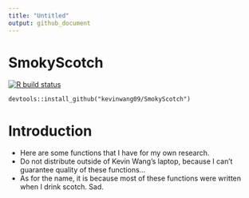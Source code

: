```yaml
---
title: "Untitled"
output: github_document
---
```

# SmokyScotch

[![R build status](https://github.com/kevinwang09/SmokyScotch/workflows/R-CMD-check/badge.svg)](https://github.com/kevinwang09/SmokyScotch/actions)

```
devtools::install_github("kevinwang09/SmokyScotch")
```


# Introduction

+ Here are some functions that I have for my own research. 
+ Do not distribute outside of Kevin Wang's laptop, because I can't guarantee quality of these functions...
+ As for the name, it is because most of these functions were written when I drink scotch. Sad.  

